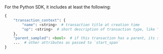 For the Python SDK, it includes at least the following:

```python
{
    "transaction_context": {
        "name": <string>  # transaction title at creation time
        "op": <string>  # short description of transaction type, like "http.request"
    },
    "parent_sampled": <bool>  # if this transaction has a parent, its sampling decision
    ...  # other attributes as passed to `start_span`
}
```
